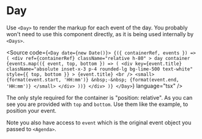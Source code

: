
<Meta of={DayStories} />

# Day

Use `<Day>` to render the markup for each event of the day. You probably won't need to use this component directly, as it is being used
internally by `<Days>`.

<Canvas of={DayStories.BasicDay} />

<Source
	code={`
<Day date={new Date()}>
  {({ containerRef, events }) => (
    <div
      ref={containerRef}
      className="relative h-80"
    >
      day container
      {events.map(({ event, top, bottom }) => (
        <div
          key={event.title}
          className="absolute inset-x-3 p-4 rounded-lg bg-lime-500 text-white"
          style={{ top, bottom }}
        >
          {event.title}
          <br />
          <small>
            {format(event.start, 'HH:mm')}
            &nbsp;-&nbsp;
            {format(event.end, 'HH:mm')}
          </small>
        </div>
      ))}
    </div>
  )}
</Day>
  `}
	language="tsx"
/>

The only style required for the container is "position: relative".
As you can see you are provided with `top` and `bottom`. Use them like the example, to position your event.

Note you also have access to `event` which is the original event object you passed to `<Agenda>`.
